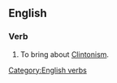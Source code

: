 ==English==

===Verb===
{{infl|en|verb|head=Clintonize}}

# {{pejorative}} To bring about [[Clintonism]].

[[Category:English verbs]]